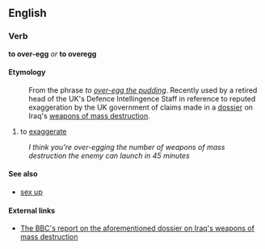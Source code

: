 ==English==
===Verb===
'''to over-egg''' ''or'' '''to overegg'''

====Etymology====
:From the phrase ''to [[over-egg the pudding]]''.  Recently used by a retired head of the UK's Defence Intellingence Staff in reference to reputed exaggeration by the UK government of claims made in a [[dossier]] on Iraq's [[weapons of mass destruction]].

#to [[exaggerate]]
:''I think you're over-egging the number of weapons of mass destruction the enemy can launch in 45 minutes''

====See also====
*[[sex up]]

====External links====
*[[http://news.bbc.co.uk/1/hi/uk_politics/3076692.stm|The BBC's report on the aforementioned dossier on Iraq's weapons of mass destruction]]